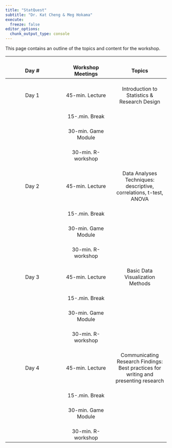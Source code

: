 ---
title: "StatQuest"
subtitle: "Dr. Kat Cheng & Meg Hokama"
execute:
  freeze: false
editor_options: 
  chunk_output_type: console
---

This page contains an outline of the topics and content for the workshop.

| <br>Day \# | <br>Workshop Meetings | <br>Topics |
|:----------------------:|:----------------------:|:----------------------:|
| <br>Day 1 | <br> 45-min. Lecture | <br>Introduction to Statistics & <br>Research Design |
|  | <br>15-.min. Break |  |
|  | <br>30-min. Game Module |  |
|  | <br>30-min. R-workshop |  |
| <br>Day 2 | <br>45-min. Lecture | <br>Data Analyses Techniques: descriptive, <br>correlations, t-test, ANOVA |
|  | <br>15-.min. Break |  |
|  | <br>30-min. Game Module |  |
|  | <br>30-min. R-workshop |  |
| <br>Day 3 | <br>45-min. Lecture | <br> Basic Data Visualization Methods |
|  | <br>15-.min. Break |  |
|  | <br>30-min. Game Module |  |
|  | <br>30-min. R-workshop |  |
| <br>Day 4 | <br>45-min. Lecture | <br>Communicating Research Findings: <br>Best practices for writing and presenting research |
|  | <br>15-.min. Break |  |
|  | <br>30-min. Game Module |  |
|  | <br>30-min. R-workshop |  |
